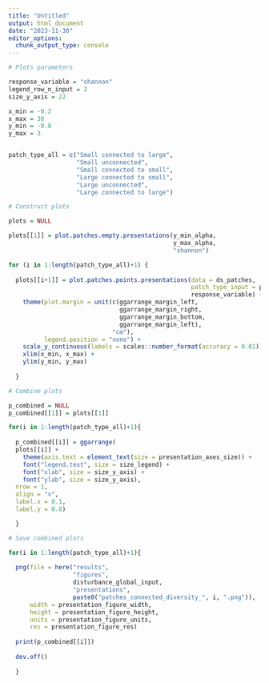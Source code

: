 ```yaml
---
title: "Untitled"
output: html_document
date: "2023-11-30"
editor_options: 
  chunk_output_type: console
---
```


```r

# Plots parameters

response_variable = "shannon"
legend_row_n_input = 2
size_y_axis = 22

x_min = -0.2
x_max = 30
y_min = -0.8
y_max = 3


patch_type_all = c("Small connected to large",
                   "Small unconnected",
                   "Small connected to small",
                   "Large connected to small",
                   "Large unconnected",
                   "Large connected to large")
```

```r

# Construct plots

plots = NULL

plots[[1]] = plot.patches.empty.presentations(y_min_alpha,
                                              y_max_alpha,
                                              "shannon")

for (i in 1:length(patch_type_all)+1) {
  
  plots[[i+1]] = plot.patches.points.presentations(data = ds_patches,
                                                   patch_type_input = patch_type_all[1:i],
                                                   response_variable) +
    theme(plot.margin = unit(c(ggarrange_margin_left,
                               ggarrange_margin_right,
                               ggarrange_margin_bottom,
                               ggarrange_margin_left),
                             "cm"),
          legend.position = "none") +
    scale_y_continuous(labels = scales::number_format(accuracy = 0.01)) + 
    xlim(x_min, x_max) +
    ylim(y_min, y_max)
  
  }
```

```r

# Combine plots

p_combined = NULL
p_combined[[1]] = plots[[1]]

for(i in 1:length(patch_type_all)+1){
  
  p_combined[[i]] = ggarrange(
  plots[[i]] +
    theme(axis.text = element_text(size = presentation_axes_size)) + 
    font("legend.text", size = size_legend) +
    font("xlab", size = size_y_axis) +
    font("ylab", size = size_y_axis),
  nrow = 1,
  align = "v",
  label.x = 0.1,
  label.y = 0.8)

  }
```

```r

# Save combined plots

for(i in 1:length(patch_type_all)+1){
  
  png(file = here("results", 
                  "figures", 
                  disturbance_global_input, 
                  "presentations", 
                  paste0("patches_connected_diversity_", i, ".png")),
      width = presentation_figure_width,
      height = presentation_figure_height,
      units = presentation_figure_units,
      res = presentation_figure_res)
  
  print(p_combined[[i]])
  
  dev.off()
  
  }
```